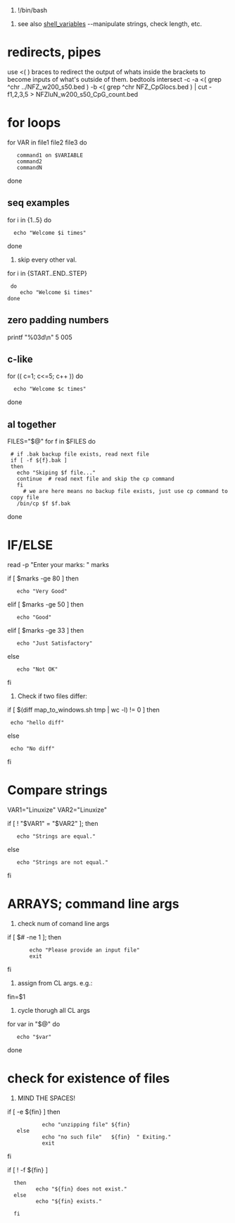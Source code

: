 #!/bin/bash


# see also [[shell_variables]] --manipulate strings, check length, etc.

= redirects, pipes =

use <( ) braces to redirect the output of whats inside the brackets to become inputs of what's outside of them.
bedtools intersect -c -a <( grep ^chr ../NFZ_w200_s50.bed  )  -b <( grep ^chr NFZ_CpGlocs.bed ) | cut -f1,2,3,5 > NFZIuN_w200_s50_CpG_count.bed

= for loops =

for VAR in file1 file2 file3
do
	command1 on $VARIABLE
	command2
	commandN
done

== seq examples ==
for i in {1..5}
do
   echo "Welcome $i times"
done

# skip every other val.
for i in {START..END..STEP}
  do
     echo "Welcome $i times"
 done

== zero padding numbers ==

printf "%03d\n" 5
005


== c-like ==

for (( c=1; c<=5; c++ ))
do
   echo "Welcome $c times"
done


== al together ==
FILES="$@"
for f in $FILES
do
  # if .bak backup file exists, read next file
  if [ -f ${f}.bak ]
  then
    echo "Skiping $f file..."
    continue  # read next file and skip the cp command
    fi
      # we are here means no backup file exists, just use cp command to copy file
	/bin/cp $f $f.bak
done


= IF/ELSE =
read -p "Enter your marks: " marks

if [ $marks -ge 80 ]
then
    echo "Very Good"

elif [ $marks -ge 50 ]
then
    echo "Good"

elif [ $marks -ge 33 ]
then
    echo "Just Satisfactory"

else
    echo "Not OK"

fi

# Check if two files differ:
if [ $(diff map_to_windows.sh tmp  | wc -l) != 0 ]
then
  echo "hello diff"
else
  echo "No diff"
fi

= Compare strings =

VAR1="Linuxize"
VAR2="Linuxize"

if [ ! "$VAR1" = "$VAR2" ]; then
    echo "Strings are equal."
else
    echo "Strings are not equal."
fi


= ARRAYS; command line args =
# check num of comand line args
if [ $# -ne 1 ]; then
        echo "Please provide an input file"
        exit
fi

# assign from CL args. e.g.:
fin=$1

# cycle thorugh all CL args
for var in "$@"
do
    echo "$var"
done


= check for existence of files =
# MIND THE SPACES!
if [ -e ${fin} ]
then
            echo "unzipping file" ${fin}
    else
            echo "no such file"   ${fin}  " Exiting."
            exit
fi

if [ ! -f ${fin} ]
   then
          echo "${fin} does not exist."
   else
          echo "${fin} exists."

   fi
